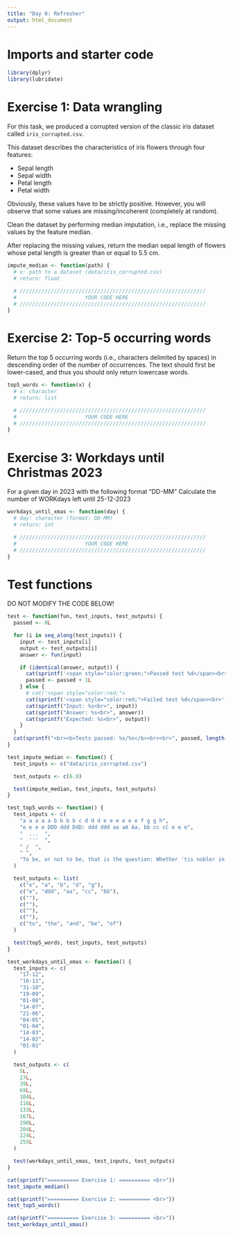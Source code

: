 ```yaml
---
title: "Day 0: Refresher"
output: html_document
---
```


# Imports and starter code
```r
library(dplyr)
library(lubridate)
```

# Exercise 1: Data wrangling
For this task, we produced a corrupted version of the classic iris dataset called ```iris_corrupted.csv```.

This dataset describes the characteristics of iris flowers through four features:

* Sepal length
* Sepal width
* Petal length
* Petal width

Obviously, these values have to be strictly positive. However, you will observe that some values are missing/incoherent (completely at random).

Clean the dataset by performing median imputation, i.e., replace the missing values by the feature median.

After replacing the missing values, return the median sepal length of flowers whose petal length is greater than or equal to 5.5 cm.

```r
impute_median <- function(path) {
  # x: path to a dataset (data/iris_corrupted.csv)
  # return: float

  # ////////////////////////////////////////////////////////////
  #                      YOUR CODE HERE
  # ////////////////////////////////////////////////////////////
}
```

# Exercise 2: Top-5 occurring words
Return the top 5 occurring words (i.e., characters delimited by spaces) in descending order of the number of occurrences.
The text should first be lower-cased, and thus you should only return lowercase words.

```r
top5_words <- function(x) {
  # x: character
  # return: list

  # ////////////////////////////////////////////////////////////
  #                      YOUR CODE HERE
  # ////////////////////////////////////////////////////////////
}
```

# Exercise 3: Workdays until Christmas 2023
For a given day in 2023 with the following format "DD-MM"
Calculate the number of WORKdays left until 25-12-2023

```r
workdays_until_xmas <- function(day) {
  # day: character (format: DD-MM)
  # return: int

  # ////////////////////////////////////////////////////////////
  #                      YOUR CODE HERE
  # ////////////////////////////////////////////////////////////
}
```

# Test functions
DO NOT MODIFY THE CODE BELOW!

```r
test <- function(fun, test_inputs, test_outputs) {
  passed <- 0L

  for (i in seq_along(test_inputs)) {
    input <- test_inputs[i]
    output <- test_outputs[i]
    answer <- fun(input)

    if (identical(answer, output)) {
      cat(sprintf('<span style="color:green;">Passed test %d</span><br>', i))
      passed <- passed + 1L
    } else {
      # cat('<span style="color:red;">
      cat(sprintf('<span style="color:red;">Failed test %d</span><br>', i))
      cat(sprintf("Input: %s<br>", input))
      cat(sprintf("Answer: %s<br>", answer))
      cat(sprintf("Expected: %s<br>", output))
    }
  }
  cat(sprintf("<br><b>Tests passed: %s/%s</b><br><br>", passed, length(test_outputs)))
}

test_impute_median <- function() {
  test_inputs <- c("data/iris_corrupted.csv")

  test_outputs <- c(6.9)

  test(impute_median, test_inputs, test_outputs)
}

test_top5_words <- function() {
  test_inputs <- c(
    "a a a a a b b b b c d d d e e e e e e f g g h",
    "e e e e DDD ddd DdD: ddd ddd aa aA Aa, bb cc cC e e e",
    "  ...  ",
    "  '''  ",
    " /  ",
    " ",
    "To be, or not to be, that is the question: Whether 'tis nobler in the mind to suffer The slings and arrows of outrageous fortune, Or to take arms against a sea of troubles And by opposing end them"
  )

  test_outputs <- list(
    c("e", "a", "b", "d", "g"),
    c("e", "ddd", "aa", "cc", "bb"),
    c(""),
    c(""),
    c(""),
    c(""),
    c("to", "the", "and", "be", "of")
  )

  test(top5_words, test_inputs, test_outputs)
}

test_workdays_until_xmas <- function() {
  test_inputs <- c(
    "17-12",
    "16-11",
    "31-10",
    "19-09",
    "01-08",
    "14-07",
    "21-06",
    "04-05",
    "01-04",
    "14-03",
    "14-02",
    "01-01"
  )

  test_outputs <- c(
    5L,
    27L,
    39L,
    69L,
    104L,
    116L,
    133L,
    167L,
    190L,
    204L,
    224L,
    255L
  )

  test(workdays_until_xmas, test_inputs, test_outputs)
}

cat(sprintf("========== Exercise 1: ========== <br>"))
test_impute_median()

cat(sprintf("========== Exercise 2: ========== <br>"))
test_top5_words()

cat(sprintf("========== Exercise 3: ========== <br>"))
test_workdays_until_xmas()
```